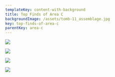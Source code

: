 ```yaml
---
templateKey: content-with-background
title: Top Finds of Area C
backgroundImage: /assets/tomb-11_assemblage.jpg
key: top-finds-of-area-c
parentKey: area-c
---
```

![](/assets/specialfind_1614_1.jpg)

![](/assets/specialfind_1431_2.jpg)

![](/assets/specialfind_1413_1.jpg)

![](/assets/000491.jpg)
